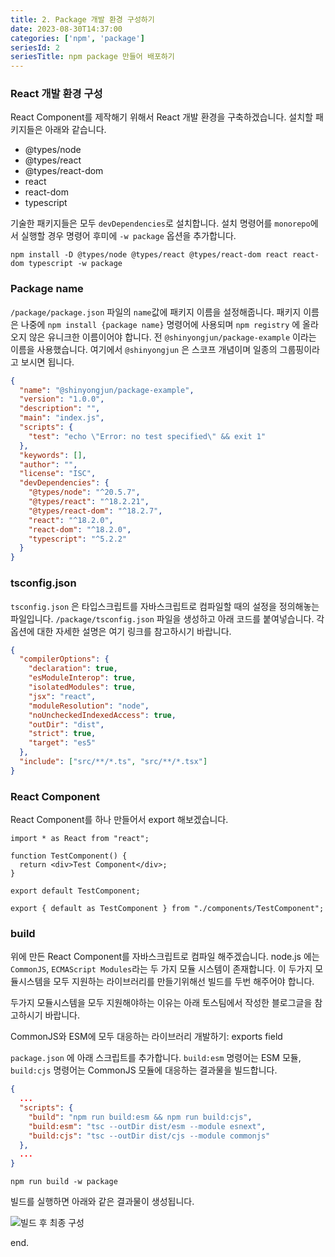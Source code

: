 ```yaml
---
title: 2. Package 개발 환경 구성하기
date: 2023-08-30T14:37:00
categories: ['npm', 'package']
seriesId: 2
seriesTitle: npm package 만들어 배포하기
---
```


### React 개발 환경 구성

React Component를 제작해기 위해서 React 개발 환경을 구축하겠습니다.
설치할 패키지들은 아래와 같습니다.

- @types/node
- @types/react
- @types/react-dom
- react
- react-dom
- typescript

기술한 패키지들은 모두 `devDependencies`로 설치합니다.
설치 명령어를 `monorepo`에서 실행할 경우 명령어 후미에 `-w package` 옵션을 추가합니다.

```
npm install -D @types/node @types/react @types/react-dom react react-dom typescript -w package
```

### Package name

`/package/package.json` 파일의 `name`값에 패키지 이름을 설정해줍니다.
패키지 이름은 나중에 `npm install {package name}` 명령어에 사용되며 `npm registry` 에 올라오지 않은 유니크한 이름이어야 합니다. 전 `@shinyongjun/package-example` 이라는 이름을 사용했습니다. 여기에서 `@shinyongjun` 은 스코프 개념이며 일종의 그룹핑이라고 보시면 됩니다.

```json:/package/package.json
{
  "name": "@shinyongjun/package-example",
  "version": "1.0.0",
  "description": "",
  "main": "index.js",
  "scripts": {
    "test": "echo \"Error: no test specified\" && exit 1"
  },
  "keywords": [],
  "author": "",
  "license": "ISC",
  "devDependencies": {
    "@types/node": "^20.5.7",
    "@types/react": "^18.2.21",
    "@types/react-dom": "^18.2.7",
    "react": "^18.2.0",
    "react-dom": "^18.2.0",
    "typescript": "^5.2.2"
  }
}
```

### tsconfig.json

`tsconfig.json` 은 타입스크립트를 자바스크립트로 컴파일할 때의 설정을 정의해놓는 파일입니다.
`/package/tsconfig.json` 파일을 생성하고 아래 코드를 붙여넣습니다. 각 옵션에 대한 자세한 설명은 <PostOutlink href="https://json.schemastore.org/tsconfig">여기</PostOutlink> 링크를 참고하시기 바랍니다.

```json:/package/tsconfig.json
{
  "compilerOptions": {
    "declaration": true,
    "esModuleInterop": true,
    "isolatedModules": true,
    "jsx": "react",
    "moduleResolution": "node",
    "noUncheckedIndexedAccess": true,
    "outDir": "dist",
    "strict": true,
    "target": "es5"
  },
  "include": ["src/**/*.ts", "src/**/*.tsx"]
}
```

### React Component

React Component를 하나 만들어서 export 해보겠습니다.

```tsx:/package/src/component/TestComponent.tsx
import * as React from "react";

function TestComponent() {
  return <div>Test Component</div>;
}

export default TestComponent;
```

```tsx:/package/src/index.tsx
export { default as TestComponent } from "./components/TestComponent";
```

### build

위에 만든 React Component를 자바스크립트로 컴파일 해주겠습니다. node.js 에는 `CommonJS`, `ECMAScript Modules`라는 두 가지 모듈 시스템이 존재합니다. 이 두가지 모듈시스템을 모두 지원하는 라이브러리를 만들기위해선 빌드를 두번 해주어야 합니다.

두가지 모듈시스템을 모두 지원해야하는 이유는 아래 토스팀에서 작성한 블로그글을 참고하시기 바랍니다.

<PostOutlink href="https://toss.tech/article/commonjs-esm-exports-field">
  CommonJS와 ESM에 모두 대응하는 라이브러리 개발하기: exports field
</PostOutlink>

`package.json` 에 아래 스크립트를 추가합니다.
`build:esm` 명령어는 ESM 모듈, `build:cjs` 명령어는 CommonJS 모듈에 대응하는 결과물을 빌드합니다.

```json:/package/package.json
{
  ...
  "scripts": {
    "build": "npm run build:esm && npm run build:cjs",
    "build:esm": "tsc --outDir dist/esm --module esnext",
    "build:cjs": "tsc --outDir dist/cjs --module commonjs"
  },
  ...
}
```

```
npm run build -w package
```

빌드를 실행하면 아래와 같은 결과물이 생성됩니다.

![빌드 후 최종 구성](1.webp)

end.
